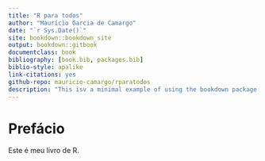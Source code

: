 ```yaml
--- 
title: "R para todos"
author: "Maurício Garcia de Camargo"
date: "`r Sys.Date()`"
site: bookdown::bookdown_site
output: bookdown::gitbook
documentclass: book
bibliography: [book.bib, packages.bib]
biblio-style: apalike
link-citations: yes
github-repo: mauricio-camargo/rparatodos
description: "This isv a minimal example of using the bookdown package to write a book. The output format for this example is bookdown::gitbook."
---
```


# Prefácio

Este é meu livro de R.

